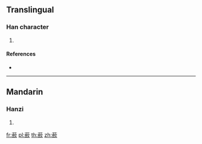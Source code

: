 {{character info/new}}
==Translingual==

===Han character===
{{Han char|rn=140|rad=艸|as=17|sn=23|four=|canj=TOOO}}

# {{defn|Han|sort=艸17}}

====References====
* {{Han ref|kx=1069.190|dkj=32489|dj=1535.220|hdz=53332.020|uh=861D|ud=34333}}

----

==Mandarin==

===Hanzi===
{{cmn-hanzi|pin=[[liàn]] ([[lian4]])|wg=lien<sup>4</sup>}}

# {{defn|lang=cmn|sort=艸17}}

[[fr:蘝]]
[[pl:蘝]]
[[th:蘝]]
[[zh:蘝]]